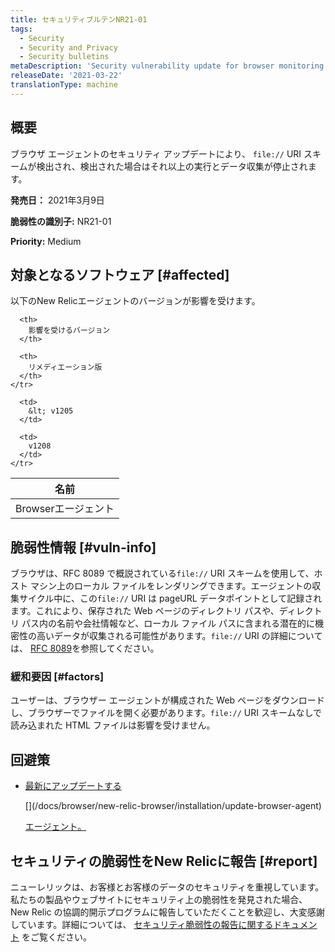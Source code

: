 ```yaml
---
title: セキュリティブルテンNR21-01
tags:
  - Security
  - Security and Privacy
  - Security bulletins
metaDescription: 'Security vulnerability update for browser monitoring agent, March 09, 2021'
releaseDate: '2021-03-22'
translationType: machine
---
```


## 概要

ブラウザ エージェントのセキュリティ アップデートにより、 `file://` URI スキームが検出され、検出された場合はそれ以上の実行とデータ収集が停止されます。

**発売日：** 2021年3月9日

**脆弱性の識別子:** NR21-01

**Priority:** Medium

## 対象となるソフトウェア [#affected]

以下のNew Relicエージェントのバージョンが影響を受けます。

<table>
  <thead>
    <tr>
      <th>
        名前
      </th>

      <th>
        影響を受けるバージョン
      </th>

      <th>
        リメディエーション版
      </th>
    </tr>
  </thead>

  <tbody>
    <tr>
      <td>
        Browserエージェント
      </td>

      <td>
        &lt; v1205
      </td>

      <td>
        v1208
      </td>
    </tr>
  </tbody>
</table>

## 脆弱性情報 [#vuln-info]

ブラウザは、RFC 8089 で概説されている`file://` URI スキームを使用して、ホスト マシン上のローカル ファイルをレンダリングできます。エージェントの収集サイクル中に、この`file://` URI は pageURL データポイントとして記録されます。これにより、保存された Web ページのディレクトリ パスや、ディレクトリ パス内の名前や会社情報など、ローカル ファイル パスに含まれる潜在的に機密性の高いデータが収集される可能性があります。`file://` URI の詳細については、 [RFC 8089](https://tools.ietf.org/html/rfc8089)を参照してください。

### 緩和要因 [#factors]

ユーザーは、ブラウザー エージェントが構成された Web ページをダウンロードし、ブラウザーでファイルを開く必要があります。`file://` URI スキームなしで読み込まれた HTML ファイルは影響を受けません。

## 回避策

* [最新にアップデートする](/docs/browser/new-relic-browser/installation/update-browser-agent)

  <InlinePopover type="browser">
    [](/docs/browser/new-relic-browser/installation/update-browser-agent)
  </InlinePopover>

  [エージェント。](/docs/browser/new-relic-browser/installation/update-browser-agent)

## セキュリティの脆弱性をNew Relicに報告 [#report]

ニューレリックは、お客様とお客様のデータのセキュリティを重視しています。私たちの製品やウェブサイトにセキュリティ上の脆弱性を発見された場合、New Relic の協調的開示プログラムに報告していただくことを歓迎し、大変感謝しています。詳細については、 [セキュリティ脆弱性の報告に関するドキュメント](/docs/security/new-relic-security/data-privacy/reporting-security-vulnerabilities) をご覧ください。
